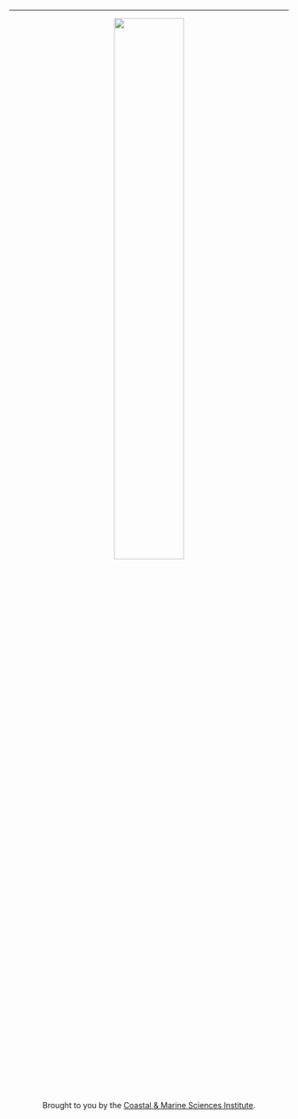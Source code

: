 
<center>
<hr>
  <img src="photos/CMSI-FL-TwoLine_600px.png" style="width:50%">
  <br>
  Brought to you by the [Coastal & Marine Sciences Institute](https://marinescience.ucdavis.edu/).
</center>
